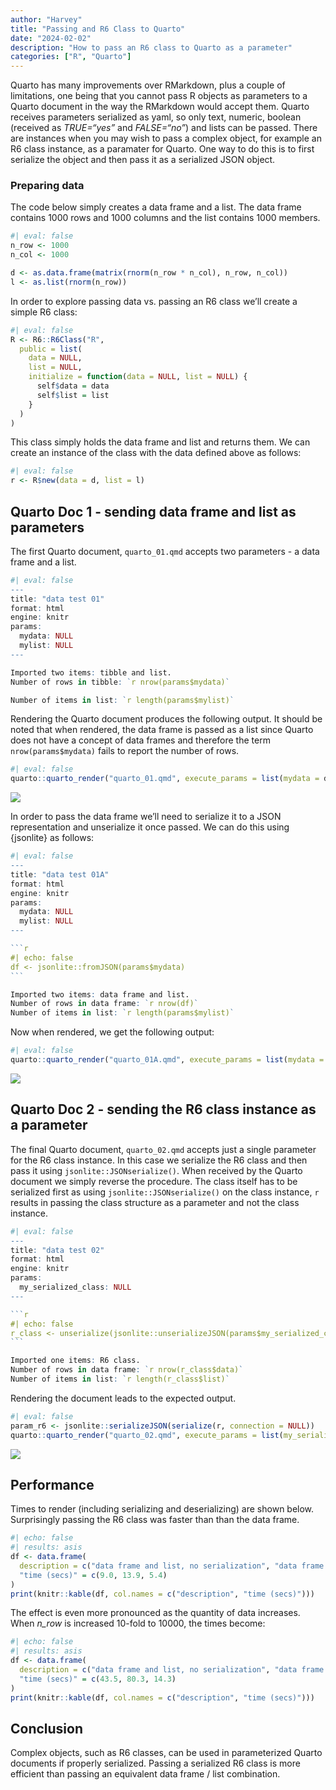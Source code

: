 ```yaml
---
author: "Harvey"
title: "Passing and R6 Class to Quarto"
date: "2024-02-02"
description: "How to pass an R6 class to Quarto as a parameter"
categories: ["R", "Quarto"]
---
```


Quarto has many improvements over RMarkdown, plus a couple of limitations, one being that you cannot pass R objects as parameters to a Quarto document in the way the RMarkdown would accept them.  Quarto receives parameters serialized as yaml, so only text, numeric, boolean (received as *TRUE="yes"* and *FALSE="no"*) and lists can be passed.  There are instances when you may wish to pass a complex object, for example an R6 class instance, as a paramater for Quarto.  One way to do this is to first serialize the object and then pass it as a serialized JSON object.

### Preparing data

The code below simply creates a data frame and a list.  The data frame contains 1000 rows and 1000 columns and the list contains 1000 members.

```r
#| eval: false
n_row <- 1000
n_col <- 1000

d <- as.data.frame(matrix(rnorm(n_row * n_col), n_row, n_col))
l <- as.list(rnorm(n_row))
```

In order to explore passing data vs. passing an R6 class we'll create a simple R6 class:

```r
#| eval: false
R <- R6::R6Class("R",
  public = list(
    data = NULL,
    list = NULL,
    initialize = function(data = NULL, list = NULL) {
      self$data = data
      self$list = list
    }
  )
)
```

This class simply holds the data frame and list and returns them.  We can create an instance of the class with the data defined above as follows:

```r
#| eval: false
r <- R$new(data = d, list = l)
```

## Quarto Doc 1 - sending data frame and list as parameters

The first Quarto document, `quarto_01.qmd` accepts two parameters - a data frame and a list.

````r
#| eval: false
---
title: "data test 01"
format: html
engine: knitr
params:
  mydata: NULL
  mylist: NULL
---

Imported two items: tibble and list.  
Number of rows in tibble: `r nrow(params$mydata)`

Number of items in list: `r length(params$mylist)`

````

Rendering the Quarto document produces the following output.  It should be noted that when rendered, the data frame is passed as a list since Quarto does not have a concept of data frames and therefore the term `nrow(params$mydata)` fails to report the number of rows.

```r
#| eval: false
quarto::quarto_render("quarto_01.qmd", execute_params = list(mydata = d, mylist = l))
```

![](R6_quarto_01.png)

In order to pass the data frame we'll need to serialize it to a JSON representation and unserialize it once passed.  We can do this using {jsonlite} as follows:

````r
#| eval: false
---
title: "data test 01A"
format: html
engine: knitr
params:
  mydata: NULL
  mylist: NULL
---

```r
#| echo: false
df <- jsonlite::fromJSON(params$mydata)
```

Imported two items: data frame and list.  
Number of rows in data frame: `r nrow(df)`  
Number of items in list: `r length(params$mylist)`
````

Now when rendered, we get the following output:

```r
#| eval: false
quarto::quarto_render("quarto_01A.qmd", execute_params = list(mydata = jsonlite::toJSON(d), mylist = l))
```

![](R6_quarto_01A.png)

## Quarto Doc 2 - sending the R6 class instance as a parameter

The final Quarto document, `quarto_02.qmd` accepts just a single parameter for the R6 class instance.  In this case we serialize the R6 class and then pass it using `jsonlite::JSONserialize()`.  When received by the Quarto document we simply reverse the procedure.  The class itself has to be serialized first as using `jsonlite::JSONserialize()` on the class instance, `r` results in passing the class structure as a parameter and not the class instance.

````r
#| eval: false
---
title: "data test 02"
format: html
engine: knitr
params:
  my_serialized_class: NULL
---

```r
#| echo: false
r_class <- unserialize(jsonlite::unserializeJSON(params$my_serialized_class))
```

Imported one items: R6 class.  
Number of rows in data frame: `r nrow(r_class$data)`  
Number of items in list: `r length(r_class$list)`
````

Rendering the document leads to the expected output.

```r
#| eval: false
param_r6 <- jsonlite::serializeJSON(serialize(r, connection = NULL))
quarto::quarto_render("quarto_02.qmd", execute_params = list(my_serialized_class = param_r6))
```

![](R6_quarto_02.png)

## Performance

Times to render (including serializing and deserializing) are shown below.  Surprisingly passing the R6 class was faster than than the data frame.

```r
#| echo: false
#| results: asis
df <- data.frame(
  description = c("data frame and list, no serialization", "data frame and list, data frame serialized", "R6 class, serialized"), 
  "time (secs)" = c(9.0, 13.9, 5.4)
)
print(knitr::kable(df, col.names = c("description", "time (secs)")))
```


The effect is even more pronounced as the quantity of data increases.  When *n_row* is increased 10-fold to 10000, the times become:

```r
#| echo: false
#| results: asis
df <- data.frame(
  description = c("data frame and list, no serialization", "data frame and list, data frame serialized", "R6 class, serialized"), 
  "time (secs)" = c(43.5, 80.3, 14.3)
)
print(knitr::kable(df, col.names = c("description", "time (secs)")))
```

## Conclusion

Complex objects, such as R6 classes, can be used in parameterized Quarto documents if properly serialized.  Passing a serialized R6 class is more efficient than passing an equivalent data frame / list combination.
